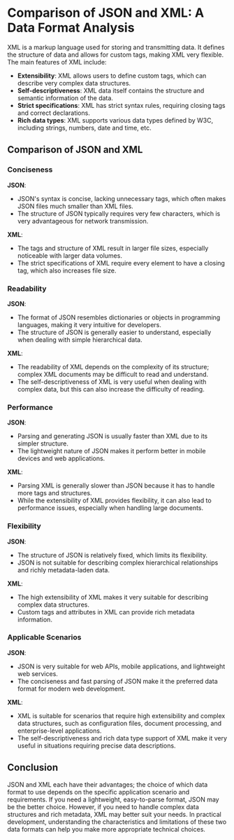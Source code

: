 # Comparison of JSON and XML: A Data Format Analysis

XML is a markup language used for storing and transmitting data. It defines the structure of data and allows for custom tags, making XML very flexible. The main features of XML include:

- **Extensibility**: XML allows users to define custom tags, which can describe very complex data structures.
- **Self-descriptiveness**: XML data itself contains the structure and semantic information of the data.
- **Strict specifications**: XML has strict syntax rules, requiring closing tags and correct declarations.
- **Rich data types**: XML supports various data types defined by W3C, including strings, numbers, date and time, etc.

## Comparison of JSON and XML

### Conciseness

**JSON**:
- JSON's syntax is concise, lacking unnecessary tags, which often makes JSON files much smaller than XML files.
- The structure of JSON typically requires very few characters, which is very advantageous for network transmission.

**XML**:
- The tags and structure of XML result in larger file sizes, especially noticeable with larger data volumes.
- The strict specifications of XML require every element to have a closing tag, which also increases file size.

### Readability

**JSON**:
- The format of JSON resembles dictionaries or objects in programming languages, making it very intuitive for developers.
- The structure of JSON is generally easier to understand, especially when dealing with simple hierarchical data.

**XML**:
- The readability of XML depends on the complexity of its structure; complex XML documents may be difficult to read and understand.
- The self-descriptiveness of XML is very useful when dealing with complex data, but this can also increase the difficulty of reading.

### Performance

**JSON**:
- Parsing and generating JSON is usually faster than XML due to its simpler structure.
- The lightweight nature of JSON makes it perform better in mobile devices and web applications.

**XML**:
- Parsing XML is generally slower than JSON because it has to handle more tags and structures.
- While the extensibility of XML provides flexibility, it can also lead to performance issues, especially when handling large documents.

### Flexibility

**JSON**:
- The structure of JSON is relatively fixed, which limits its flexibility.
- JSON is not suitable for describing complex hierarchical relationships and richly metadata-laden data.

**XML**:
- The high extensibility of XML makes it very suitable for describing complex data structures.
- Custom tags and attributes in XML can provide rich metadata information.

### Applicable Scenarios

**JSON**:
- JSON is very suitable for web APIs, mobile applications, and lightweight web services.
- The conciseness and fast parsing of JSON make it the preferred data format for modern web development.

**XML**:
- XML is suitable for scenarios that require high extensibility and complex data structures, such as configuration files, document processing, and enterprise-level applications.
- The self-descriptiveness and rich data type support of XML make it very useful in situations requiring precise data descriptions.

## Conclusion

JSON and XML each have their advantages; the choice of which data format to use depends on the specific application scenario and requirements. If you need a lightweight, easy-to-parse format, JSON may be the better choice. However, if you need to handle complex data structures and rich metadata, XML may better suit your needs. In practical development, understanding the characteristics and limitations of these two data formats can help you make more appropriate technical choices.